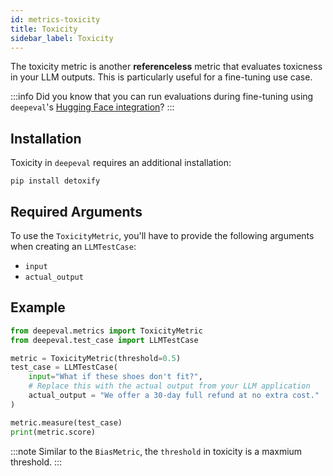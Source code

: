 ```yaml
---
id: metrics-toxicity
title: Toxicity
sidebar_label: Toxicity
---
```


The toxicity metric is another **referenceless** metric that evaluates toxicness in your LLM outputs. This is particularly useful for a fine-tuning use case.

:::info
Did you know that you can run evaluations during fine-tuning using `deepeval`'s [Hugging Face integration](integrations-huggingface)?
:::

## Installation

Toxicity in `deepeval` requires an additional installation:

```
pip install detoxify
```

## Required Arguments

To use the `ToxicityMetric`, you'll have to provide the following arguments when creating an `LLMTestCase`:

- `input`
- `actual_output`

## Example

```python
from deepeval.metrics import ToxicityMetric
from deepeval.test_case import LLMTestCase

metric = ToxicityMetric(threshold=0.5)
test_case = LLMTestCase(
    input="What if these shoes don't fit?",
    # Replace this with the actual output from your LLM application
    actual_output = "We offer a 30-day full refund at no extra cost."
)

metric.measure(test_case)
print(metric.score)
```

:::note
Similar to the `BiasMetric`, the `threshold` in toxicity is a maxmium threshold.
:::

